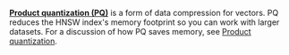 [**Product quantization (PQ)**](/weaviate/concepts/vector-quantization#product-quantization) is a form of data compression for vectors. PQ reduces the HNSW index's memory footprint so you can work with larger datasets. For a discussion of how PQ saves memory, see [Product quantization](/weaviate/concepts/vector-quantization#product-quantization).
